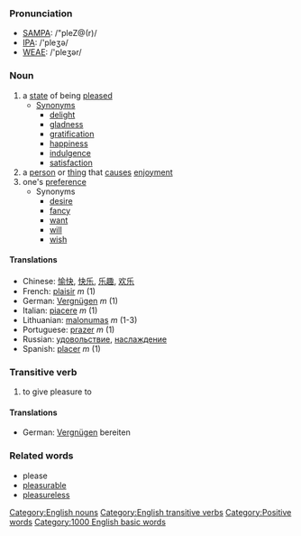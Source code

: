 ===Pronunciation===
*[[SAMPA]]: /"pleZ@(r)/
*[[IPA]]: /'pleʒə/
*[[WEAE]]: /'pleʒər/

===Noun===
# a [[state]] of being [[please]]d
#* [[Synonym]]s
#** [[delight]]
#** [[gladness]]
#** [[gratification]]
#** [[happiness]]
#** [[indulgence]]
#** [[satisfaction]]
# a [[person]] or [[thing]] that [[cause]]s [[enjoyment]]
# one's [[preference]]
#* Synonyms
#** [[desire]]
#** [[fancy]]
#** [[want]]
#** [[will]]
#** [[wish]]

====Translations====

*Chinese: [[愉快]], [[快乐]], [[乐趣]], [[欢乐]]
*French: [[plaisir]] ''m'' (1)
*German: [[Vergnügen]] ''m'' (1)
*Italian: [[piacere]] ''m'' (1)
*Lithuanian: [[malonumas]] ''m'' (1-3)
*Portuguese: [[prazer]] ''m'' (1)
*Russian: [[удовольствие]], [[наслаждение]]
*Spanish: [[placer]] ''m'' (1)

===Transitive verb===
# to give pleasure to

====Translations====
*German: [[Vergnügen]] bereiten 

===Related words===
* please
* [[pleasurable]]
* [[pleasureless]]

[[Category:English nouns]]
[[Category:English transitive verbs]]
[[Category:Positive words]]
[[Category:1000 English basic words]]
